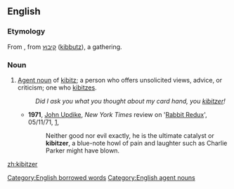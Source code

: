 ==English==

===Etymology===
From {{Yidd.}}, from {{Hebr.}} [[קיבוץ]] ([[kibbutz]]), a gathering.

===Noun===
{{en-noun}}

# [[agent noun|Agent noun]] of [[kibitz]]; a person who offers unsolicited views, advice, or criticism; one who [[kibitz]]es.
#:''Did I ask you what you thought about my card hand, you [[kibitzer]]!''
#* '''1971''', [[w:John Updike|John Updike]], ''New York Times'' review on '[[w:Rabbit Redux|Rabbit Redux]]', 05/11/71, [http://www.nytimes.com/1971/11/05/books/updike-rabbit.html],
#*:Neither good nor evil exactly, he is the ultimate catalyst or '''kibitzer''', a blue-note howl of pain and laughter such as Charlie Parker might have blown.

[[Category:English borrowed words]]
[[Category:English agent nouns]]

[[zh:kibitzer]]